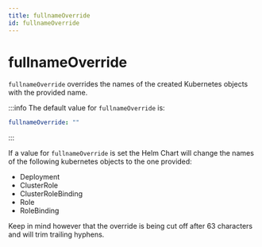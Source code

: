 ```yaml
---
title: fullnameOverride
id: fullnameOverride
---
```


# fullnameOverride

`fullnameOverride` overrides the names of the created Kubernetes objects with the provided name.

:::info
The default value for `fullnameOverride` is:

```yaml
fullnameOverride: ""
```

:::

If a value for `fullnameOverride` is set the Helm Chart will change the names of the following kubernetes objects to the one provided:

- Deployment
- ClusterRole
- ClusterRoleBinding
- Role
- RoleBinding

Keep in mind however that the override is being cut off after 63 characters and will trim trailing hyphens.
